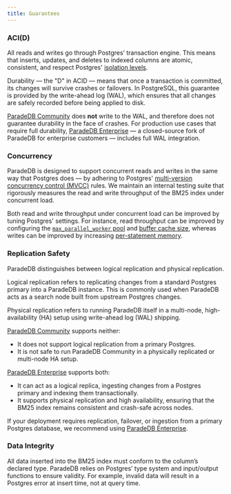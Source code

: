 ```yaml
---
title: Guarantees
---
```


### ACI(D)

All reads and writes go through Postgres’ transaction engine. This means that inserts, updates, and deletes to indexed columns are atomic, consistent, and respect Postgres' [isolation levels](https://www.postgresql.org/docs/current/transaction-iso.html).

Durability — the "D" in ACID — means that once a transaction is committed, its changes will survive crashes or failovers. In PostgreSQL, this guarantee is provided by the write-ahead log (WAL), which ensures that all changes are safely recorded before being applied to disk.

[ParadeDB Community](https://github.com/paradedb/paradedb) does **not** write to the WAL, and therefore does not guarantee durability in the face of crashes. For production use cases that require full durability, [ParadeDB Enterprise](/deploy/enterprise) — a closed-source fork of ParadeDB for enterprise customers — includes full WAL integration.

### Concurrency

ParadeDB is designed to support concurrent reads and writes in the same way that Postgres does — by adhering to Postgres' [multi-version
concurrency control (MVCC)](https://www.postgresql.org/docs/current/mvcc.html) rules. We maintain an internal testing suite that rigorously measures the read and write throughput of the BM25
index under concurrent load.

Both read and write throughput under concurrent load can be improved by tuning Postgres' settings. For instance, read throughput can be improved
by configuring the [`max_parallel_worker` pool](/configuration/parallel#parallel-workers) and [buffer cache size](/configuration/parallel#shared-buffers),
whereas writes can be improved by increasing [per-statement memory](/configuration/write#work-memory).

### Replication Safety

ParadeDB distinguishes between logical replication and physical replication.

Logical replication refers to replicating changes from a standard Postgres primary into a ParadeDB instance. This is commonly used when ParadeDB acts as a search node built from upstream Postgres changes.

Physical replication refers to running ParadeDB itself in a multi-node, high-availability (HA) setup using write-ahead log (WAL) shipping.

[ParadeDB Community](https://github.com/paradedb/paradedb) supports neither:

- It does not support logical replication from a primary Postgres.
- It is not safe to run ParadeDB Community in a physically replicated or multi-node HA setup.

[ParadeDB Enterprise](/deploy/enterprise) supports both:

- It can act as a logical replica, ingesting changes from a Postgres primary and indexing them transactionally.
- It supports physical replication and high availability, ensuring that the BM25 index remains consistent and crash-safe across nodes.

If your deployment requires replication, failover, or ingestion from a primary Postgres database, we recommend using [ParadeDB Enterprise](/deploy/enterprise).

### Data Integrity

All data inserted into the BM25 index must conform to the column’s declared type. ParadeDB relies on Postgres’ type system and input/output functions to ensure validity. For example, invalid data will result in a Postgres error at insert time, not at query time.
